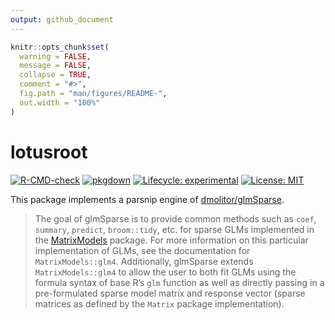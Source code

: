 ```yaml
---
output: github_document
---
```


<!-- README.md is generated from README.Rmd. Please edit that file -->

```r
knitr::opts_chunk$set(
  warning = FALSE,
  message = FALSE,
  collapse = TRUE,
  comment = "#>",
  fig.path = "man/figures/README-",
  out.width = "100%"
)
```

# lotusroot

<!-- badges: start -->
[![R-CMD-check](https://github.com/paithiov909/glmSparse/workflows/R-CMD-check/badge.svg)](https://github.com/dmolitor/glmSparse/actions)
[![pkgdown](https://github.com/paithiov909/glmSparse/workflows/pkgdown/badge.svg)](https://github.com/dmolitor/glmSparse/actions)
[![Lifecycle: experimental](https://img.shields.io/badge/lifecycle-experimental-orange.svg)](https://lifecycle.r-lib.org/articles/stages.html#experimental)
[![License: MIT](https://img.shields.io/badge/license-MIT-blue.svg)](https://opensource.org/licenses/MIT)
<!-- badges: end -->

This package implements a parsnip engine of [dmolitor/glmSparse](https://github.com/dmolitor/glmSparse).

> The goal of glmSparse is to provide common methods such as `coef`, `summary`,
> `predict`, `broom::tidy`, etc. for sparse GLMs implemented in the
> [MatrixModels](https://cran.r-project.org/web/packages/MatrixModels/index.html)
> package. For more information on this particular implementation of GLMs,
> see the documentation for `MatrixModels::glm4`. Additionally, glmSparse extends
> `MatrixModels::glm4` to allow the user to both fit GLMs using the formula syntax
> of base R's `glm` function as well as directly passing in a pre-formulated
> sparse model matrix and response vector (sparse matrices as defined by the
> `Matrix` package implementation).
